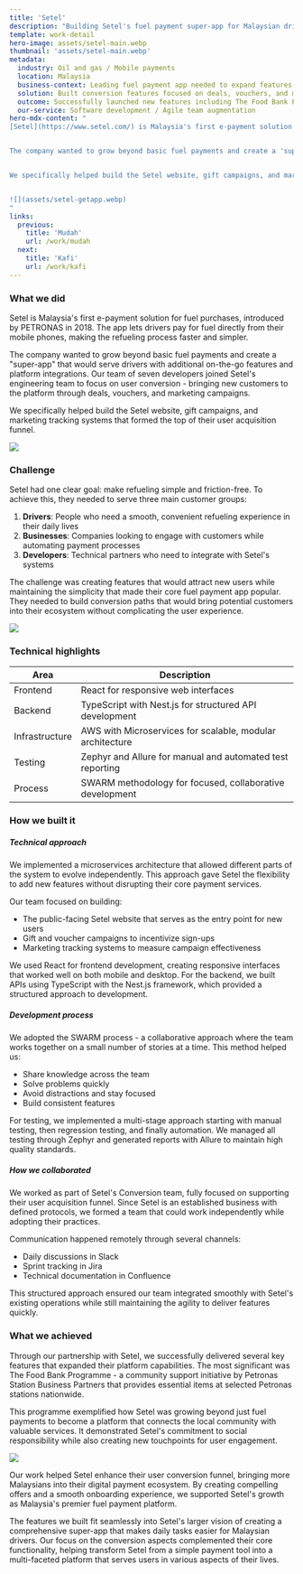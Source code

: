```yaml
---
title: 'Setel'
description: "Building Setel's fuel payment super-app for Malaysian drivers"
template: work-detail
hero-image: assets/setel-main.webp
thumbnail: 'assets/setel-main.webp'
metadata:
  industry: Oil and gas / Mobile payments
  location: Malaysia
  business-context: Leading fuel payment app needed to expand features and attract new users
  solution: Built conversion features focused on deals, vouchers, and marketing integration
  outcome: Successfully launched new features including The Food Bank Programme for community support
  our-service: Software development / Agile team augmentation
hero-mdx-content: "
[Setel](https://www.setel.com/) is Malaysia's first e-payment solution for fuel purchases, introduced by PETRONAS in 2018. The app lets drivers pay for fuel directly from their mobile phones, making the refueling process faster and simpler.


The company wanted to grow beyond basic fuel payments and create a 'super-app' that would serve drivers with additional on-the-go features and platform integrations. Our team of seven developers joined Setel's engineering team to focus on user conversion - bringing new customers to the platform through deals, vouchers, and marketing campaigns.


We specifically helped build the Setel website, gift campaigns, and marketing tracking systems that formed the top of their user acquisition funnel.


![](assets/setel-getapp.webp)
"
links:
  previous:
    title: 'Mudah'
    url: /work/mudah
  next:
    title: 'Kafi'
    url: /work/kafi
---
```


### What we did

Setel is Malaysia's first e-payment solution for fuel purchases, introduced by PETRONAS in 2018. The app lets drivers pay for fuel directly from their mobile phones, making the refueling process faster and simpler.

The company wanted to grow beyond basic fuel payments and create a "super-app" that would serve drivers with additional on-the-go features and platform integrations. Our team of seven developers joined Setel's engineering team to focus on user conversion - bringing new customers to the platform through deals, vouchers, and marketing campaigns.

We specifically helped build the Setel website, gift campaigns, and marketing tracking systems that formed the top of their user acquisition funnel.

![](assets/setel-product.webp)

### Challenge

Setel had one clear goal: make refueling simple and friction-free. To achieve this, they needed to serve three main customer groups:

1. **Drivers**: People who need a smooth, convenient refueling experience in their daily lives
2. **Businesses**: Companies looking to engage with customers while automating payment processes
3. **Developers**: Technical partners who need to integrate with Setel's systems

The challenge was creating features that would attract new users while maintaining the simplicity that made their core fuel payment app popular. They needed to build conversion paths that would bring potential customers into their ecosystem without complicating the user experience.


![](assets/setel-features.webp)

### Technical highlights

| Area           | Description                                               |
| -------------- | --------------------------------------------------------- |
| Frontend       | React for responsive web interfaces                       |
| Backend        | TypeScript with Nest.js for structured API development    |
| Infrastructure | AWS with Microservices for scalable, modular architecture |
| Testing        | Zephyr and Allure for manual and automated test reporting |
| Process        | SWARM methodology for focused, collaborative development  |

### How we built it

##### Technical approach

We implemented a microservices architecture that allowed different parts of the system to evolve independently. This approach gave Setel the flexibility to add new features without disrupting their core payment services.

Our team focused on building:

- The public-facing Setel website that serves as the entry point for new users
- Gift and voucher campaigns to incentivize sign-ups
- Marketing tracking systems to measure campaign effectiveness

We used React for frontend development, creating responsive interfaces that worked well on both mobile and desktop. For the backend, we built APIs using TypeScript with the Nest.js framework, which provided a structured approach to development.

##### Development process

We adopted the SWARM process - a collaborative approach where the team works together on a small number of stories at a time. This method helped us:

- Share knowledge across the team
- Solve problems quickly
- Avoid distractions and stay focused
- Build consistent features

For testing, we implemented a multi-stage approach starting with manual testing, then regression testing, and finally automation. We managed all testing through Zephyr and generated reports with Allure to maintain high quality standards.

##### How we collaborated

We worked as part of Setel's Conversion team, fully focused on supporting their user acquisition funnel. Since Setel is an established business with defined protocols, we formed a team that could work independently while adopting their practices.

Communication happened remotely through several channels:

- Daily discussions in Slack
- Sprint tracking in Jira
- Technical documentation in Confluence

This structured approach ensured our team integrated smoothly with Setel's existing operations while still maintaining the agility to deliver features quickly.

### What we achieved

Through our partnership with Setel, we successfully delivered several key features that expanded their platform capabilities. The most significant was The Food Bank Programme - a community support initiative by Petronas Station Business Partners that provides essential items at selected Petronas stations nationwide.

This programme exemplified how Setel was growing beyond just fuel payments to become a platform that connects the local community with valuable services. It demonstrated Setel's commitment to social responsibility while also creating new touchpoints for user engagement.

![](assets/setel-mobile.webp)

Our work helped Setel enhance their user conversion funnel, bringing more Malaysians into their digital payment ecosystem. By creating compelling offers and a smooth onboarding experience, we supported Setel's growth as Malaysia's premier fuel payment platform.

The features we built fit seamlessly into Setel's larger vision of creating a comprehensive super-app that makes daily tasks easier for Malaysian drivers. Our focus on the conversion aspects complemented their core functionality, helping transform Setel from a simple payment tool into a multi-faceted platform that serves users in various aspects of their lives.
